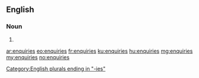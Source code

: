 ==English==

===Noun===
{{head|en|plural}}

# {{plural of|enquiry|lang=en|nocat=1}}

[[Category:English plurals ending in "-ies"]]

[[ar:enquiries]]
[[eo:enquiries]]
[[fr:enquiries]]
[[ku:enquiries]]
[[hu:enquiries]]
[[mg:enquiries]]
[[my:enquiries]]
[[no:enquiries]]